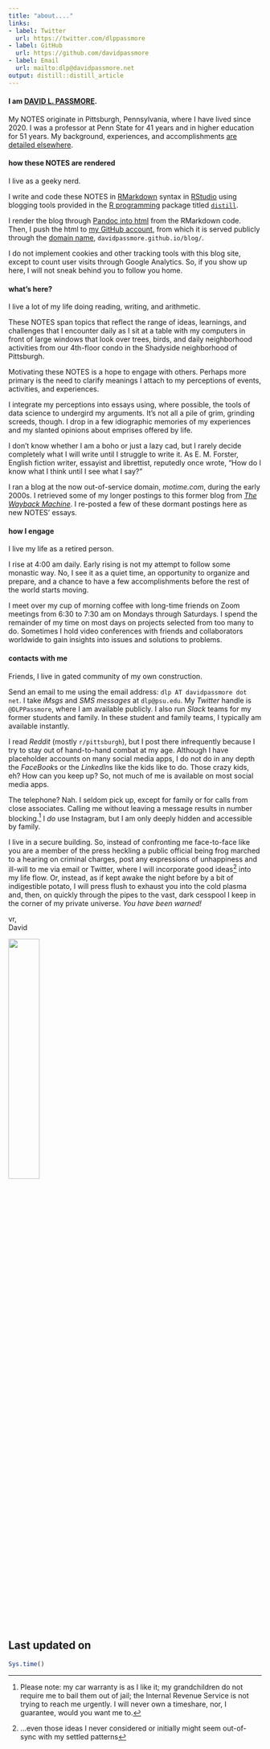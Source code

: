 ```yaml
---
title: "about...."
links:
- label: Twitter
  url: https://twitter.com/dlppassmore
- label: GitHub
  url: https://github.com/davidpassmore
- label: Email
  url: mailto:dlp@davidpassmore.net
output: distill::distill_article
---
```


#### **I am [DAVID L. PASSMORE](me.html).** 

My NOTES originate in Pittsburgh, Pennsylvania, where I have lived since 2020. I was a professor at Penn State for 41 years and in higher education for 51 years. My background, experiences, and accomplishments [are detailed elsewhere](me.html)</a>.

#### **how these NOTES are rendered**

I live as a geeky nerd.

I write and code these NOTES  in <a href="https://rmarkdown.rstudio.com/" target="_blank" title="RMarkdown">RMarkdown</a> syntax in <a href="https://www.rstudio.com/" target="_blank" title="RStudio">RStudio</a> using blogging tools provided in the <a href="https://www.r-project.org/" target="_blank" title="R">R programming</a> package titled <a href="https://cran.r-project.org/web/packages/distill/index.html" target="_blank" title="distill package">`distill`</a>. 

I render the blog through <a href="https://en.wikipedia.org/wiki/Pandoc" target="_blank" title="Pandoc in Wikipedia">Pandoc into <a href="https://en.wikipedia.org/wiki/HTML" target="_blank" title="html in Wikipedia"> html</a> from the RMarkdown code. Then, I push the html to <a href="https://github.com/davidpassmore" target="_blank" title="Passmore GitHub account">my GitHub account</a>, from which it is served publicly through the <a href="https://en.wikipedia.org/wiki/Domain_name" target="_blank" title="domain name in Wikipedia">domain name</a>, `davidpassmore.github.io/blog/`. 

I do not implement cookies and other tracking tools with this blog site, except to count user visits through Google Analytics. So, if you show up here, I will not sneak behind you to follow you home.

#### **what's here?**

I live a lot of my life doing reading, writing, and arithmetic. 

These NOTES span topics that reflect the range of ideas, learnings, and challenges that I encounter daily as I sit  at a table with my computers in front of large windows that look over trees, birds, and daily neighborhood activities from our 4th-floor condo in the Shadyside neighborhood of Pittsburgh. 

Motivating these NOTES is a hope to engage with others. Perhaps more primary is the need to clarify meanings I attach to my perceptions of events, activities, and experiences. 

I integrate my perceptions into essays using, where possible, the tools of data science to undergird my arguments. It's not all a pile of grim, grinding screeds, though. I drop in a few idiographic memories of my experiences and my slanted opinions about emprises offered by life. 

I don't know whether I am a boho or just a lazy cad, but I rarely decide completely what I will write until I struggle to write it. As E. M. Forster, English fiction writer, essayist and librettist, reputedly once wrote, "How do I know what I think until I see what I say?”

I ran a blog at the now out-of-service domain, *motime.com*, during the early 2000s. I retrieved some of my longer postings to this former blog from [*The Wayback Machine*](https://archive.org). I re-posted a few of these dormant postings here as new NOTES' essays.  

#### **how I engage**

I live my life as a retired person.

I rise at 4:00 am daily. Early rising is not my attempt to follow some monastic way. No, I see it as a quiet time, an opportunity to organize and prepare, and a chance to have a few accomplishments before the rest of the world starts moving. 

I meet over my cup of morning coffee with long-time friends on Zoom meetings from 6:30 to 7:30 am on Mondays through Saturdays. I spend the remainder of my time on most days on projects selected from too many to do. Sometimes I hold video conferences with friends and collaborators worldwide to gain insights into issues and solutions to problems. 

#### **contacts with me**

Friends, I live in gated community of my own construction.

Send an email to me using the email address: `dlp AT davidpassmore dot net`. I take *iMsgs* and *SMS messages* at `dlp@psu.edu`. My *Twitter* handle is `@DLPPassmore`, where I am available publicly. I also run *Slack* teams for my former students and family. In these student and family teams, I typically am available instantly.

I read *Reddit* (mostly `r/pittsburgh`), but I post there infrequently because I try to stay out of hand-to-hand combat at my age. Although I have placeholder accounts on many social media apps, I do not do in any depth the *FaceBook*s or the *LinkedIn*s like the kids like to do. Those crazy kids, eh? How can you keep up? So, not much of me is available on most social media apps.

The telephone? Nah. I seldom pick up, except for family or for calls from close associates. Calling me without leaving a message results in number blocking.[^1] I *do* use Instagram, but I am only deeply hidden and accessible by family.

[^1]: Please note: my car warranty is as I like it; my grandchildren do not require me to bail them out of jail; the Internal Revenue Service is not trying to reach me urgently. I will never own a timeshare, nor, I guarantee, would you want me to.

I live in a secure building. So, instead of confronting me face-to-face like you are a member of the press heckling a public official being frog marched to a hearing on criminal charges, post any expressions of unhappiness and ill-will to me via email or Twitter, where I will incorporate good ideas^[...even those ideas I never considered or initially might seem out-of-sync with my settled patterns] into my life flow. Or, instead, as if kept awake the night before by a bit of indigestible potato, I will press flush to exhaust you into the cold plasma and, then, on quickly through the pipes to the vast, dark cesspool I keep in the corner of my private universe. *You have been warned!*

vr,<br/>
David

![](dlp_signature.jpg){width=35%}


## Last updated on {.appendix}
```r
Sys.time()
```
